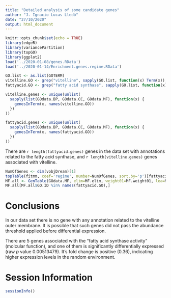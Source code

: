 ```yaml
---
title: "Detailed analysis of some candidate genes"
author: "J. Ignacio Lucas Lledó"
date: "27/10/2020"
output: html_document
---
```


```r
knitr::opts_chunk$set(echo = TRUE)
library(edgeR)
library(variancePartition)
library(topGO)
library(ggplot2)
load('../2020-01-08/genes.RData')
load('../2020-01-14/Enrichment.genes.regime.RData')
```

```r
GO.list <- as.list(GOTERM)
vitelline.GO <- grep("vitelline", sapply(GO.list, function(x) Term(x)), value=TRUE)
fattyacid.GO <- grep("fatty acid synthase", sapply(GO.list, function(x) Term(x)), value=TRUE)

vitelline.genes <- unique(unlist(
  sapply(list(GOdata.BP, GOdata.CC, GOdata.MF), function(x) {
    genesInTerm(x, names(vitelline.GO))
  })
))

fattyacid.genes <- unique(unlist(
  sapply(list(GOdata.BP, GOdata.CC, GOdata.MF), function(x) {
    genesInTerm(x, names(fattyacid.GO))
  })
))
```

There are `r length(fattyacid.genes)` genes in the data set with annotations related to the
fatty acid synthase, and `r length(vitelline.genes)` genes associated with vitelline.

```r
NumOfGenes <- dim(vobjDream)[1]
topTable(fitmm, coef='regime', number=NumOfGenes, sort.by='p')[fattyacid.genes,]
MF.all <- GenTable(GOdata.MF, elim=MF.elim, weight01=MF.weight01, lea=MF.lea, orderBy='weight01', ranksOf='elim', topNodes=length(usedGO(GOdata.MF)))
MF.all[MF.all$GO.ID %in% names(fattyacid.GO),]

```

# Conclusions
In our data set there is no gene with any annotation related to the vitelline outer membrane.
It is possible that such genes did not pass the abundance threshold applied before differential
expression.

There are 5 genes associated with the "fatty acid synthase activity" (molcular function), and
one of them is significantly differentially expressed (raw $p$ value 0.00513479). It's fold change
is positive (0.36), indicating higher expression levels in the random environment. 


# Session Information
```r
sessionInfo()
```
